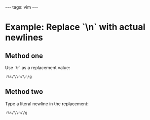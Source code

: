 ---
tags: vim
---
= Example: Replace `\n` with actual newlines =

== Method one ==

Use `\r` as a replacement value:

 :%s/\\n/\r/g

== Method two ==

Type a literal newline in the replacement:

 :%s/\\n/<C-v><Enter>/g
